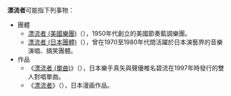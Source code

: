 '''漂流者'''可能指下列事物：
* 團體
** [[漂流者_(美國樂團)|漂流者 (美國樂團)]]（{{lang-en|The Drifters}}），1950年代創立的美國節奏藍調樂團。
** [[漂流者_(日本團體)|漂流者 (日本團體)]]（{{lang-ja|ザ・ドリフターズ}}），曾在1970至1980年代間活躍於日本演藝界的音樂演唱、搞笑團體。
* 作品
** 《[[漂流者_(單曲)|漂流者 (單曲)]]》（{{lang-ja|漂流者}}），日本樂手真矢與聲優椎名碧流在1997年時發行的雙人對唱單曲。
** 《[[漂流武士|漂流者]]》（{{lang-ja|ドリフターズ}}），日本漫画作品。
{{disambig|cat=三字消歧義}}